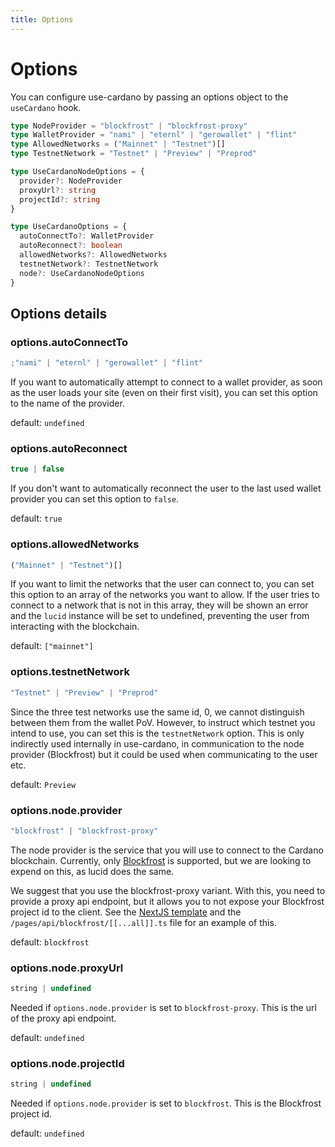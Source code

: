 ```yaml
---
title: Options
---
```


# Options

You can configure use-cardano by passing an options object to the `useCardano` hook.

```ts filename="useCardanoOptions.ts" copy
type NodeProvider = "blockfrost" | "blockfrost-proxy"
type WalletProvider = "nami" | "eternl" | "gerowallet" | "flint"
type AllowedNetworks = ("Mainnet" | "Testnet")[]
type TestnetNetwork = "Testnet" | "Preview" | "Preprod"

type UseCardanoNodeOptions = {
  provider?: NodeProvider
  proxyUrl?: string
  projectId?: string
}

type UseCardanoOptions = {
  autoConnectTo?: WalletProvider
  autoReconnect?: boolean
  allowedNetworks?: AllowedNetworks
  testnetNetwork?: TestnetNetwork
  node?: UseCardanoNodeOptions
}
```

## Options details

### options.autoConnectTo

```ts
;"nami" | "eternl" | "gerowallet" | "flint"
```

If you want to automatically attempt to connect to a wallet provider, as soon as the user loads your site (even on their first visit), you can set this option to the name of the provider.

default: `undefined`

### options.autoReconnect

```ts
true | false
```

If you don't want to automatically reconnect the user to the last used wallet provider you can set this option to `false`.

default: `true`

### options.allowedNetworks

```ts
("Mainnet" | "Testnet")[]
```

If you want to limit the networks that the user can connect to, you can set this option to an array of the networks you want to allow. If the user tries to connect to a network that is not in this array, they will be shown an error and the `lucid` instance will be set to undefined, preventing the user from interacting with the blockchain.

default: `["mainnet"]`

### options.testnetNetwork

```ts
"Testnet" | "Preview" | "Preprod"
```

Since the three test networks use the same id, 0, we cannot distinguish between them from the wallet PoV. However, to instruct which testnet you intend to use, you can set this is the `testnetNetwork` option. This is only indirectly used internally in use-cardano, in communication to the node provider (Blockfrost) but it could be used when communicating to the user etc.

default: `Preview`

### options.node.provider

```ts
"blockfrost" | "blockfrost-proxy"
```

The node provider is the service that you will use to connect to the Cardano blockchain. Currently, only [Blockfrost](https://www.blockfrost.io) is supported, but we are looking to expend on this, as lucid does the same.

We suggest that you use the blockfrost-proxy variant. With this, you need to provide a proxy api endpoint, but it allows you to not expose your Blockfrost project id to the client. See the [NextJS template](/installation#nextjs-template) and the `/pages/api/blockfrost/[[...all]].ts` file for an example of this.

default: `blockfrost`

### options.node.proxyUrl

```ts
string | undefined
```

Needed if `options.node.provider` is set to `blockfrost-proxy`. This is the url of the proxy api endpoint.

default: `undefined`

### options.node.projectId

```ts
string | undefined
```

Needed if `options.node.provider` is set to `blockfrost`. This is the Blockfrost project id.

default: `undefined`
